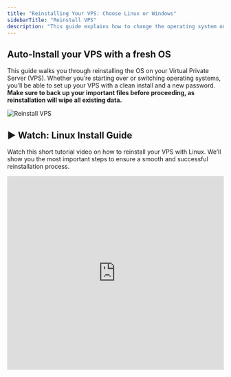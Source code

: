 ```yaml
---
title: "Reinstalling Your VPS: Choose Linux or Windows"
sidebarTitle: "Reinstall VPS"
description: "This guide explains how to change the operating system on your Virtual Private Server (VPS) by performing a complete reinstallation. Note that all existing data on the VPS will be erased during the process."
---
```


## Auto-Install your VPS with a fresh OS

This guide walks you through reinstalling the OS on your Virtual Private Server (VPS). Whether you’re starting over or switching operating systems, you’ll be able to set up your VPS with a clean install and a new password. **Make sure to back up your important files before proceeding, as reinstallation will wipe all existing data.**

![Reinstall VPS](/assets/vps-reinstall-os-button.webp)

## ▶️ Watch: Linux Install Guide

Watch this short tutorial video on how to reinstall your VPS with Linux.  We’ll show you the most important steps to ensure a smooth and successful reinstallation process.

<iframe width="100%" height="450" src="https://www.loom.com/embed/33e129dad9554baebb562b3e84e9527a?sid=1010322b-9466-416f-a135-19e0f07a8951" frameborder="0" allow="accelerometer; clipboard-write; encrypted-media; gyroscope; picture-in-picture" allowfullscreen />

## ▶️ Watch: Windows Install Guide (RDP)

Watch this short tutorial video on how to reinstall your VPS with Windows Server.  We’ll guide you through the key steps to quickly set up your server, ensuring you have everything for remote desktop access.

<iframe width="100%" height="450" src="https://www.loom.com/embed/731fb25215a7488bb0463bd2c8d1fb16?sid=e7bd52c6-2f17-454e-991e-176c847de424" frameborder="0" allow="accelerometer; clipboard-write; encrypted-media; gyroscope; picture-in-picture" allowfullscreen />

## Install / Reinstall your VPS with a fresh OS

Follow these easy steps below

<Steps>
  <Step title="Log in to your">
    [KVM Management Portal](https://manage.edisglobal.com/clientarea.php)
  </Step>
  <Step title="Locate your VPS in the Services tab">
    
  </Step>
  <Step title='Click "AutoInstall OS" to reinstall your VPS with a fresh password and the OS of your liking'>
    **Indicate a password** (or note down our randomly generated password)

    This will be your Linux (root) password or your new Windows Administrator password.

    Keep in mind, **no email will be sent** when you reinstall!
  </Step>
</Steps>

| OS          | Time                                                                                                                                                                                                                                                                                                                                                                                                                                                                                                                                                                                                                                                                                                                                                                                                                                                                                                                                                                                                                                                                                                                                                                                                                                                                                                                                  | Port behavior                               |
| ----------- | ------------------------------------------------------------------------------------------------------------------------------------------------------------------------------------------------------------------------------------------------------------------------------------------------------------------------------------------------------------------------------------------------------------------------------------------------------------------------------------------------------------------------------------------------------------------------------------------------------------------------------------------------------------------------------------------------------------------------------------------------------------------------------------------------------------------------------------------------------------------------------------------------------------------------------------------------------------------------------------------------------------------------------------------------------------------------------------------------------------------------------------------------------------------------------------------------------------------------------------------------------------------------------------------------------------------------------------- | ------------------------------------------- |
| **Linux**   | <div style={{ type:"mdxJsxAttributeValueExpression",value:"{textAlign:\"center\"}",data:{estree:{type:"Program",start:2494,end:2514,body:[{type:"ExpressionStatement",expression:{type:"ObjectExpression",start:2494,end:2514,loc:{start:{line:50,column:26,offset:2494},end:{line:50,column:46,offset:2514}},properties:[{type:"Property",start:2495,end:2513,loc:{start:{line:50,column:27,offset:2495},end:{line:50,column:45,offset:2513}},method:false,shorthand:false,computed:false,key:{type:"Identifier",start:2495,end:2504,loc:{start:{line:50,column:27,offset:2495},end:{line:50,column:36,offset:2504}},name:"textAlign",range:[2495,2504]},value:{type:"Literal",start:2505,end:2513,loc:{start:{line:50,column:37,offset:2505},end:{line:50,column:45,offset:2513}},value:"center",raw:"\"center\"",range:[2505,2513]},kind:"init",range:[2495,2513]}],range:[2494,2514]},start:2494,end:2514,loc:{start:{line:50,column:26,offset:2494},end:{line:50,column:46,offset:2514}},range:[2494,2514]}],sourceType:"module",comments:[],loc:{start:{line:50,column:26,offset:2494},end:{line:50,column:46,offset:2514}},range:[2494,2514]}} }}> <img   src="/assets/huaNpFAxK5PVCl_NLo3ID-qDPCEUD7wtL6EYnFUKOfe-20241001-201404.png"   alt="≈5 min"   style={{ width:"60px",marginBottom:"4px" }} />  <br />≈ 5 min</div>   | SSH **22** is closed during installation.   |
| **Windows** | <div style={{ type:"mdxJsxAttributeValueExpression",value:"{textAlign:\"center\"}",data:{estree:{type:"Program",start:2749,end:2769,body:[{type:"ExpressionStatement",expression:{type:"ObjectExpression",start:2749,end:2769,loc:{start:{line:51,column:28,offset:2749},end:{line:51,column:48,offset:2769}},properties:[{type:"Property",start:2750,end:2768,loc:{start:{line:51,column:29,offset:2750},end:{line:51,column:47,offset:2768}},method:false,shorthand:false,computed:false,key:{type:"Identifier",start:2750,end:2759,loc:{start:{line:51,column:29,offset:2750},end:{line:51,column:38,offset:2759}},name:"textAlign",range:[2750,2759]},value:{type:"Literal",start:2760,end:2768,loc:{start:{line:51,column:39,offset:2760},end:{line:51,column:47,offset:2768}},value:"center",raw:"\"center\"",range:[2760,2768]},kind:"init",range:[2750,2768]}],range:[2749,2769]},start:2749,end:2769,loc:{start:{line:51,column:28,offset:2749},end:{line:51,column:48,offset:2769}},range:[2749,2769]}],sourceType:"module",comments:[],loc:{start:{line:51,column:28,offset:2749},end:{line:51,column:48,offset:2769}},range:[2749,2769]}} }}> <img   src="/assets/huaNpFAxK5PVCl_NLo3ID-ozGQ3EbLw2SKc3sattPPn-20241001-201443.png"   alt="≈15 min"   style={{ width:"60px",marginBottom:"4px" }} />  <br />≈ 15 min</div> | RDP **3389** is closed during installation. |

## Installation via Cloud-init

EDIS Global also offers semi-automated installations via Cloud-Init. Upload your favorite compatible cloud image and we'll do the rest. For more info please read on ...

<CtaButton label="OS Installation via Cloud-Init" link="../advanced-setup-guides/installing-a-vps-using-cloud-init" />


## Turnkey Images

Turnkey images are pre-configured system snapshots that include an operating system and essential software, all set up and ready to be deployed immediately, akin to a product that's ready to use right out of the box. These images facilitate quick and easy setup for users who want to run servers or applications without going through the hassle of intense manual installation and configuration.

## How to Install a Turnkey Image

Download the .iso Image from https://www.turnkeylinux.org to your computer, and use our Cusom ISO function to upload the file to your server and have it installed. After the initial installation process of the .iso is completed, the Turnkey appliance will be deployed on your VPS. Finish the installation in a VNC session.